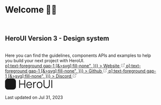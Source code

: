 
<Meta title="Welcome" />

<br />

# Welcome 👋🏼

<br />

## HeroUI Version 3 - Design system

<br />

<div className="!text-base !text-foreground max-w-xl [&>p]:text-foreground [&>p]:text-base">
  Here you can find the guidelines, components APIs and examples to help you build your next project with HeroUI.
</div>

<div className="flex flex-col gap-8">
  <div className="flex flex-row justify-start items-center mt-8 gap-4">
    <a
      href="https://heroui.com"
      target="_blank"
      className={button({
        color: "primary",
        variant: "flat",
        className: "bg-foreground/10 text-foreground [&>p]:text-foreground gap-1 [&>svg]:fill-none",
      })}
    >
      Website
      <svg
        aria-hidden="true"
        className="flex stroke-current text-foreground self-center"
        fill="none"
        height="1em"
        shapeRendering="geometricPrecision"
        stroke="currentColor"
        strokeLinecap="round"
        strokeLinejoin="round"
        strokeWidth="1.5"
        viewBox="0 0 24 24"
        width="1em"
      >
        <path d="M18 13v6a2 2 0 01-2 2H5a2 2 0 01-2-2V8a2 2 0 012-2h6" />
        <path d="M15 3h6v6" />
        <path d="M10 14L21 3" />
      </svg>
    </a>
    <a
      href="https://github.com/heroui-inc/heroui"
      target="_blank"
      className={button({
        color: "default",
        variant: "bordered",
        className: "[&>p]:text-foreground gap-1 [&>svg]:fill-none",
      })}
    >
      Github
      <svg
        aria-hidden="true"
        className="flex stroke-current self-center"
        fill="none"
        height="1em"
        shapeRendering="geometricPrecision"
        stroke="currentColor"
        strokeLinecap="round"
        strokeLinejoin="round"
        strokeWidth="1.5"
        viewBox="0 0 24 24"
        width="1em"
      >
        <path d="M18 13v6a2 2 0 01-2 2H5a2 2 0 01-2-2V8a2 2 0 012-2h6" />
        <path d="M15 3h6v6" />
        <path d="M10 14L21 3" />
      </svg>
    </a>
    <a
      href="https://discord.gg/9b6yyZKmH4"
      target="_blank"
      className={button({
        color: "default",
        variant: "bordered",
        className: "[&>p]:text-foreground gap-1 [&>svg]:fill-none",
      })}
    >
      Discord
      <svg
        aria-hidden="true"
        className="flex stroke-current self-center"
        fill="none"
        height="1em"
        shapeRendering="geometricPrecision"
        stroke="currentColor"
        strokeLinecap="round"
        strokeLinejoin="round"
        strokeWidth="1.5"
        viewBox="0 0 24 24"
        width="1em"
      >
        <path d="M18 13v6a2 2 0 01-2 2H5a2 2 0 01-2-2V8a2 2 0 012-2h6" />
        <path d="M15 3h6v6" />
        <path d="M10 14L21 3" />
      </svg>
    </a>
  </div>

  <div className="flex items-center gap-2">
    <svg height="36" viewBox="0 0 230 53" fill="none" xmlns="http://www.w3.org/2000/svg">
      <path d="M38.8492 0.0825195H13.9857C6.26161 0.0825195 0 6.34413 0 14.0682V38.9317C0 46.6558 6.26161 52.9174 13.9857 52.9174H38.8492C46.5733 52.9174 52.8349 46.6558 52.8349 38.9317V14.0682C52.8349 6.34413 46.5733 0.0825195 38.8492 0.0825195Z" fill="currentColor"/>
      <path d="M36.1953 37.5979V15.1782H38.9666V37.5979H36.1953Z" className="fill-background"/>
      <path d="M22.681 38.065C20.9476 38.065 19.4166 37.7069 18.088 36.9907C16.7595 36.2745 15.7163 35.2729 14.9586 33.9858C14.2113 32.6884 13.8376 31.1678 13.8376 29.424V15.1938L16.6401 15.1782V29.1905C16.6401 30.2492 16.8166 31.173 17.1695 31.9618C17.5327 32.7403 18.0102 33.389 18.6018 33.908C19.1935 34.4269 19.8422 34.8162 20.548 35.0757C21.2642 35.3248 21.9752 35.4493 22.681 35.4493C23.3971 35.4493 24.1133 35.3196 24.8295 35.0601C25.5457 34.8006 26.1944 34.4166 26.7757 33.908C27.3673 33.389 27.8395 32.7351 28.1925 31.9463C28.5454 31.1574 28.7218 30.2388 28.7218 29.1905V15.1782H31.5243V29.424C31.5243 31.1574 31.1454 32.6728 30.3877 33.9703C29.6404 35.2677 28.6024 36.2745 27.2739 36.9907C25.9453 37.7069 24.4143 38.065 22.681 38.065Z" className="fill-background"/>
      <path d="M225.78 45.42V6.77502H229.725V45.42H225.78Z" fill="currentColor"/>
      <path d="M202.638 46.2251C199.686 46.2251 197.074 45.6168 194.802 44.4002C192.548 43.1836 190.777 41.466 189.488 39.2475C188.2 37.029 187.556 34.4348 187.556 31.4649V6.80186L191.528 6.77502V30.955C191.528 32.9588 191.868 34.6942 192.548 36.1613C193.228 37.6105 194.113 38.8092 195.205 39.7574C196.314 40.6878 197.522 41.3766 198.828 41.8238C200.134 42.2711 201.404 42.4948 202.638 42.4948C203.891 42.4948 205.17 42.2711 206.476 41.8238C207.782 41.3766 208.981 40.6878 210.072 39.7574C211.164 38.8092 212.049 37.6105 212.729 36.1613C213.409 34.6942 213.749 32.9588 213.749 30.955V6.77502H217.721V31.4649C217.721 34.4348 217.077 37.029 215.788 39.2475C214.5 41.4481 212.72 43.1657 210.448 44.4002C208.194 45.6168 205.59 46.2251 202.638 46.2251Z" fill="currentColor"/>
      <path d="M167.896 46.2251C165.015 46.2251 162.555 45.5721 160.516 44.2661C158.476 42.96 156.911 41.153 155.819 38.845C154.728 36.5371 154.182 33.8892 154.182 30.9013C154.182 27.8598 154.737 25.1941 155.846 22.904C156.955 20.6139 158.53 18.8337 160.569 17.5635C162.627 16.2753 165.069 15.6312 167.896 15.6312C170.794 15.6312 173.263 16.2843 175.303 17.5903C177.36 18.8785 178.926 20.6765 179.999 22.9845C181.09 25.2746 181.636 27.9135 181.636 30.9013C181.636 33.9428 181.09 36.6176 179.999 38.9255C178.908 41.2156 177.333 43.0047 175.276 44.2929C173.218 45.5811 170.758 46.2251 167.896 46.2251ZM167.896 42.4412C171.116 42.4412 173.514 41.3766 175.088 39.2476C176.662 37.1006 177.45 34.3186 177.45 30.9013C177.45 27.3947 176.653 24.6036 175.061 22.5283C173.487 20.4529 171.098 19.4152 167.896 19.4152C165.731 19.4152 163.942 19.9072 162.528 20.8912C161.133 21.8574 160.086 23.2081 159.388 24.9436C158.709 26.6611 158.369 28.6471 158.369 30.9013C158.369 34.3901 159.174 37.1901 160.784 39.3013C162.394 41.3945 164.765 42.4412 167.896 42.4412Z" fill="currentColor"/>
      <path d="M136.975 45.4199V16.4362H140.518V23.4138L139.82 22.5013C140.142 21.6426 140.562 20.8554 141.081 20.1397C141.6 19.4062 142.164 18.8068 142.772 18.3416C143.523 17.6797 144.4 17.1787 145.402 16.8388C146.404 16.481 147.415 16.2752 148.434 16.2215C149.454 16.15 150.385 16.2215 151.225 16.4362V20.1397C150.17 19.8713 149.016 19.8087 147.763 19.9518C146.511 20.095 145.357 20.5959 144.302 21.4547C143.335 22.2061 142.611 23.1096 142.128 24.1652C141.645 25.2029 141.323 26.3122 141.162 27.493C141.001 28.6559 140.92 29.8099 140.92 30.9549V45.4199H136.975Z" fill="currentColor"/>
      <path d="M117.843 46.2251C115.016 46.2251 112.565 45.5989 110.489 44.3466C108.432 43.0942 106.831 41.3319 105.686 39.0597C104.541 36.7875 103.968 34.1218 103.968 31.0624C103.968 27.8956 104.532 25.1583 105.659 22.8503C106.786 20.5424 108.369 18.7622 110.409 17.5098C112.466 16.2574 114.891 15.6312 117.682 15.6312C120.544 15.6312 122.986 16.2932 125.008 17.6171C127.03 18.9232 128.559 20.8018 129.597 23.2529C130.635 25.704 131.109 28.6292 131.019 32.0285H126.994V30.633C126.922 26.8758 126.108 24.0401 124.552 22.1257C123.013 20.2114 120.759 19.2542 117.789 19.2542C114.676 19.2542 112.287 20.265 110.624 22.2867C108.978 24.3084 108.155 27.1889 108.155 30.9282C108.155 34.578 108.978 37.4137 110.624 39.4354C112.287 41.4392 114.64 42.4412 117.682 42.4412C119.757 42.4412 121.564 41.967 123.103 41.0188C124.659 40.0527 125.885 38.6661 126.779 36.8591L130.456 38.2815C129.311 40.8041 127.62 42.7632 125.384 44.1587C123.165 45.5363 120.652 46.2251 117.843 46.2251ZM110.348 32.0285V28.7276H128.899V32.0285H110.348Z" fill="currentColor"/>
      <path d="M68.835 45.42V6.77502H72.78V24.1921H94.142V6.77502H98.0602V45.42H94.142V27.9761H72.78V45.42H68.835Z" fill="currentColor"/>
    </svg>
  </div>
</div>

<br />


<div className="block text-xs [&>p]:text-default-400">
  Last updated on <time dateTime="2023-03-07">Jul 31, 2023</time>
</div>
